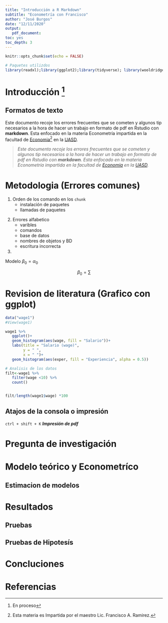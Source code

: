 ```yaml
---
title: "Introducción a R Markdown"
subtitle: "Econometría con Francisco"
author: "José Burgos"
date: "12/11/2020"
output:
   pdf_document:
toc: yes
toc_depth: 3
---
```


```r
knitr::opts_chunk$set(echo = FALSE)
```

```r
# Paquetes utilizdos 
library(readxl);library(ggplot2);library(tidyverse); library(wooldridge)
```



\newpage

# Introducción [^1]

## Formatos de texto


Este documento recoje los errores
frecuentes que se cometen y algunos tip necesarios 
a la hora de hacer un trabajo en formato de pdf en Rstudio con **markdown**.
Esta enfocado en la materia Econometría impartida en la facultad de [Economia](//www.uasd.edu.do/index.php/economicas-y-sociales)[^2]
en la [UASD](https://www.uasd.edu.do/). 


>
_Este documento recoje los errores
frecuentes que se cometen y algunos tip necesarios 
a la hora de hacer un trabajo en formato de pdf en Rstudio con **markdown**.
Esta enfocado en la materia Econometría impartida en la facultad de [Economia](//www.uasd.edu.do/index.php/economicas-y-sociales)
en la [UASD](https://www.uasd.edu.do/)._





\newpage 


[^1]: En proceso 
[^2]: Esta materia es Impartida por el maestro Lic. Francisco A. Ramirez.



# Metodologia (Errores comunes)

1. Orden de los comando en los `chunk`
   - instalación de paquetes
   - llamadas de paquetes 

>

2. Errores alfabetico 
   - varibles
   - comandos
   - base de datos
   - nombres de objetos y BD
   - escritura incorrecta


3. 

Modelo $\beta_0=\alpha_0$

$$\beta_0 = \sum$$





\newpage

# Revision de literatura (Grafico con ggplot)

```r
data("wage1")
#View(wage1)

wage1 %>% 
   ggplot()+
   geom_histogram(aes(wage, fill = "Salario"))+
   labs(title = "Salario (wage)",
        y = " ",
        x = " ")+
   geom_histogram(aes(exper, fill = "Experiencia", alpha = 0.5))

```


```r
# Analisis de los datos 
filt<-wage1 %>% 
   filter(wage <10) %>% 
   count()


filt/length(wage1$wage) *100
```


## Atajos de la consola o impresión 


`ctrl + shift + K` **_Impresión de pdf_**



\newpage


# Pregunta de investigación 

# Modelo teórico y Econometríco

## Estimacion de modelos

# Resultados 



## Pruebas 


## Pruebas de Hipotesís 

# Concluciones 

# Referencias 


